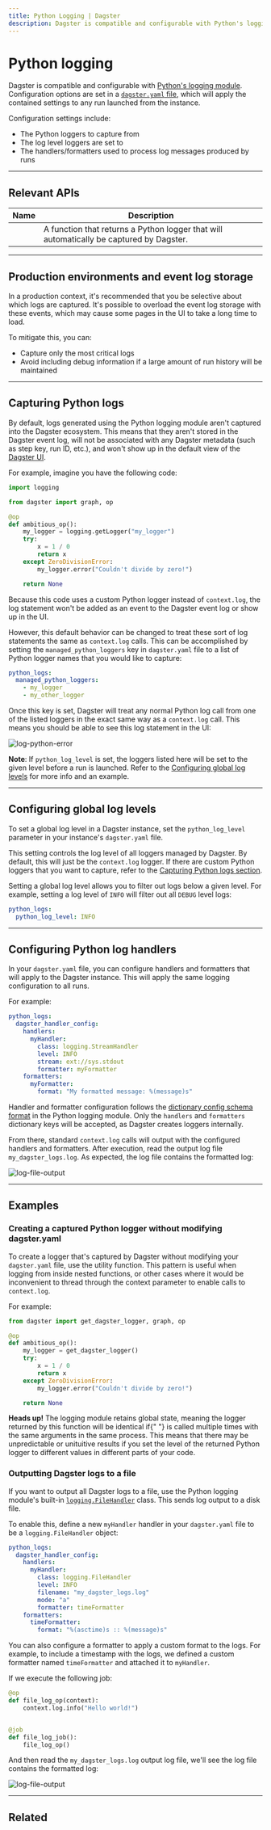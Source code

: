```yaml
---
title: Python Logging | Dagster
description: Dagster is compatible and configurable with Python's logging module.
---
```


# Python logging

Dagster is compatible and configurable with [Python's logging module](https://docs.python.org/3/library/logging.html). Configuration options are set in a [`dagster.yaml` file](/deployment/dagster-instance), which will apply the contained settings to any run launched from the instance.

Configuration settings include:

- The Python loggers to capture from
- The log level loggers are set to
- The handlers/formatters used to process log messages produced by runs

---

## Relevant APIs

| Name                                                     | Description                                                                             |
| -------------------------------------------------------- | --------------------------------------------------------------------------------------- |
| <PyObject module="dagster" object="get_dagster_logger"/> | A function that returns a Python logger that will automatically be captured by Dagster. |

---

## Production environments and event log storage

In a production context, it's recommended that you be selective about which logs are captured. It's possible to overload the event log storage with these events, which may cause some pages in the UI to take a long time to load.

To mitigate this, you can:

- Capture only the most critical logs
- Avoid including debug information if a large amount of run history will be maintained

---

## Capturing Python logs <Experimental />

By default, logs generated using the Python logging module aren't captured into the Dagster ecosystem. This means that they aren't stored in the Dagster event log, will not be associated with any Dagster metadata (such as step key, run ID, etc.), and won't show up in the default view of the [Dagster UI](/concepts/webserver/ui).

For example, imagine you have the following code:

```python file=/concepts/logging/python_logger.py startafter=start_python_logger endbefore=end_python_logger dedent=4
import logging

from dagster import graph, op

@op
def ambitious_op():
    my_logger = logging.getLogger("my_logger")
    try:
        x = 1 / 0
        return x
    except ZeroDivisionError:
        my_logger.error("Couldn't divide by zero!")

    return None
```

Because this code uses a custom Python logger instead of `context.log`, the log statement won't be added as an event to the Dagster event log or show up in the UI.

However, this default behavior can be changed to treat these sort of log statements the same as `context.log` calls. This can be accomplished by setting the `managed_python_loggers` key in `dagster.yaml` file to a list of Python logger names that you would like to capture:

```yaml file=/concepts/logging/python_logging_managed_loggers_config.yaml
python_logs:
  managed_python_loggers:
    - my_logger
    - my_other_logger
```

Once this key is set, Dagster will treat any normal Python log call from one of the listed loggers in the exact same way as a `context.log` call. This means you should be able to see this log statement in the UI:

<Image
alt="log-python-error"
src="/images/concepts/logging/log-python-error.png"
width={1165}
height={250}
/>

**Note**: If `python_log_level` is set, the loggers listed here will be set to the given level before a run is launched. Refer to the [Configuring global log levels](#configuring-global-log-levels) for more info and an example.

---

## Configuring global log levels <Experimental />

To set a global log level in a Dagster instance, set the `python_log_level` parameter in your instance's `dagster.yaml` file.

This setting controls the log level of all loggers managed by Dagster. By default, this will just be the `context.log` logger. If there are custom Python loggers that you want to capture, refer to the [Capturing Python logs section](#capturing-python-logs).

Setting a global log level allows you to filter out logs below a given level. For example, setting a log level of `INFO` will filter out all `DEBUG` level logs:

```yaml file=/concepts/logging/python_logging_python_log_level_config.yaml
python_logs:
  python_log_level: INFO
```

---

## Configuring Python log handlers <Experimental />

In your `dagster.yaml` file, you can configure handlers and formatters that will apply to the Dagster instance. This will apply the same logging configuration to all runs.

For example:

```yaml file=/concepts/logging/python_logging_handler_config.yaml
python_logs:
  dagster_handler_config:
    handlers:
      myHandler:
        class: logging.StreamHandler
        level: INFO
        stream: ext://sys.stdout
        formatter: myFormatter
    formatters:
      myFormatter:
        format: "My formatted message: %(message)s"
```

Handler and formatter configuration follows the [dictionary config schema format](https://docs.python.org/3/library/logging.config.html#logging-config-dictschema) in the Python logging module. Only the `handlers` and `formatters` dictionary keys will be accepted, as Dagster creates loggers internally.

From there, standard `context.log` calls will output with the configured handlers and formatters. After execution, read the output log file `my_dagster_logs.log`. As expected, the log file contains the formatted log:

<Image
alt="log-file-output"
src="/images/concepts/logging/log-file-output.png"
width={2048}
height={484}
/>

---

## Examples

### Creating a captured Python logger without modifying dagster.yaml

To create a logger that's captured by Dagster without modifying your `dagster.yaml` file, use the <PyObject module="dagster" object="get_dagster_logger"/> utility function. This pattern is useful when logging from inside nested functions, or other cases where it would be inconvenient to thread through the context parameter to enable calls to `context.log`.

For example:

```python file=/concepts/logging/python_logger.py startafter=start_get_logger endbefore=end_get_logger dedent=4
from dagster import get_dagster_logger, graph, op

@op
def ambitious_op():
    my_logger = get_dagster_logger()
    try:
        x = 1 / 0
        return x
    except ZeroDivisionError:
        my_logger.error("Couldn't divide by zero!")

    return None
```

<Note>
  <strong>Heads up!</strong> The logging module retains global state, meaning
  the logger returned by this function will be identical if{" "}
  <PyObject module="dagster" object="get_dagster_logger" /> is called multiple
  times with the same arguments in the same process. This means that there may
  be unpredictable or unituitive results if you set the level of the returned
  Python logger to different values in different parts of your code.
</Note>

### Outputting Dagster logs to a file

If you want to output all Dagster logs to a file, use the Python logging module's built-in [`logging.FileHandler`](https://docs.python.org/3/library/logging.handlers.html#logging.FileHandler) class. This sends log output to a disk file.

To enable this, define a new `myHandler` handler in your `dagster.yaml` file to be a `logging.FileHandler` object:

```yaml file=/concepts/logging/python_logging_file_output_config.yaml
python_logs:
  dagster_handler_config:
    handlers:
      myHandler:
        class: logging.FileHandler
        level: INFO
        filename: "my_dagster_logs.log"
        mode: "a"
        formatter: timeFormatter
    formatters:
      timeFormatter:
        format: "%(asctime)s :: %(message)s"
```

You can also configure a formatter to apply a custom format to the logs. For example, to include a timestamp with the logs, we defined a custom formatter named `timeFormatter` and attached it to `myHandler`.

If we execute the following job:

```python file=/concepts/logging/file_output_pipeline.py startafter=start_custom_file_output_log endbefore=end_custom_file_output_log
@op
def file_log_op(context):
    context.log.info("Hello world!")


@job
def file_log_job():
    file_log_op()
```

And then read the `my_dagster_logs.log` output log file, we'll see the log file contains the formatted log:

<Image
alt="log-file-output"
src="/images/concepts/logging/log-file-output.png"
width={2048}
height={484}
/>

---

## Related

<ArticleList>
  <ArticleListItem
    href="/concepts/logging/loggers"
    title="Loggers"
  ></ArticleListItem>
  <ArticleListItem
    href="/concepts/logging/custom-loggers"
    title="Custom loggers"
  ></ArticleListItem>
  <ArticleListItem
    href="/concepts/webserver/ui"
    title="Dagster UI"
  ></ArticleListItem>
  <ArticleListItem
    href="/concepts/code-locations"
    title="Code locations"
  ></ArticleListItem>
  <ArticleListItem
    href="/deployment/dagster-instance"
    title="Dagster instance (dagster.yaml)"
  ></ArticleListItem>
</ArticleList>
